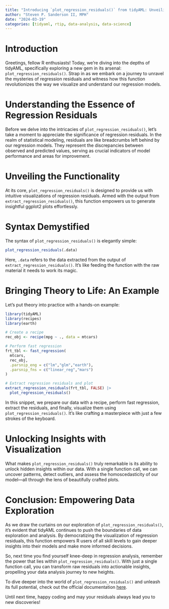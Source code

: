 ```yaml
---
title: "Introducing `plot_regression_residuals()` from tidyAML: Unveiling the Power of Visualizing Regression Residuals"
author: "Steven P. Sanderson II, MPH"
date: "2024-03-19"
categories: [tidyaml, rtip, data-analysis, data-science]
---
```


# Introduction

Greetings, fellow R enthusiasts! Today, we're diving into the depths of tidyAML, specifically exploring a new gem in its arsenal: `plot_regression_residuals()`. Strap in as we embark on a journey to unravel the mysteries of regression residuals and witness how this function revolutionizes the way we visualize and understand our regression models.

# Understanding the Essence of Regression Residuals

Before we delve into the intricacies of `plot_regression_residuals()`, let's take a moment to appreciate the significance of regression residuals. In the realm of statistical modeling, residuals are like breadcrumbs left behind by our regression models. They represent the discrepancies between observed and predicted values, serving as crucial indicators of model performance and areas for improvement.

# Unveiling the Functionality

At its core, `plot_regression_residuals()` is designed to provide us with intuitive visualizations of regression residuals. Armed with the output from `extract_regression_residuals()`, this function empowers us to generate insightful ggplot2 plots effortlessly.

# Syntax Demystified

The syntax of `plot_regression_residuals()` is elegantly simple:

```R
plot_regression_residuals(.data)
```

Here, `.data` refers to the data extracted from the output of `extract_regression_residuals()`. It's like feeding the function with the raw material it needs to work its magic.

# Bringing Theory to Life: An Example

Let's put theory into practice with a hands-on example:

```r
library(tidyAML)
library(recipes)
library(earth)

# Create a recipe
rec_obj <- recipe(mpg ~ ., data = mtcars)

# Perform fast regression
frt_tbl <- fast_regression(
  mtcars,
  rec_obj,
  .parsnip_eng = c("lm","glm","earth"),
  .parsnip_fns = c("linear_reg","mars")
)

# Extract regression residuals and plot
extract_regression_residuals(frt_tbl, FALSE) |>
  plot_regression_residuals()
```

In this snippet, we prepare our data with a recipe, perform fast regression, extract the residuals, and finally, visualize them using `plot_regression_residuals()`. It's like crafting a masterpiece with just a few strokes of the keyboard.

# Unlocking Insights with Visualization

What makes `plot_regression_residuals()` truly remarkable is its ability to unlock hidden insights within our data. With a single function call, we can uncover patterns, detect outliers, and assess the homoscedasticity of our model—all through the lens of beautifully crafted plots.

# Conclusion: Empowering Data Exploration

As we draw the curtains on our exploration of `plot_regression_residuals()`, it's evident that tidyAML continues to push the boundaries of data exploration and analysis. By democratizing the visualization of regression residuals, this function empowers R users of all skill levels to gain deeper insights into their models and make more informed decisions.

So, next time you find yourself knee-deep in regression analysis, remember the power that lies within `plot_regression_residuals()`. With just a single function call, you can transform raw residuals into actionable insights, propelling your data analysis journey to new heights.

To dive deeper into the world of `plot_regression_residuals()` and unleash its full potential, check out the official documentation [here](https://www.spsanderson.com/tidyAML/reference/plot_regression_residuals.html).

Until next time, happy coding and may your residuals always lead you to new discoveries!